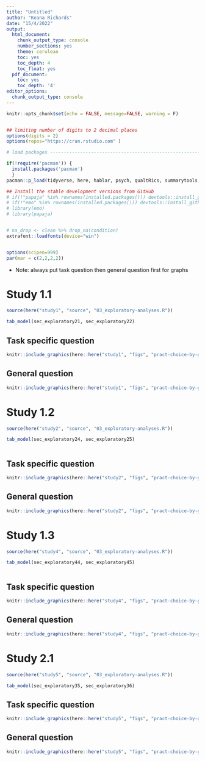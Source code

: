 ```yaml
---
title: "Untitled"
author: "Keana Richards"
date: "15/4/2022"
output:
  html_document:
    chunk_output_type: console
    number_sections: yes
    theme: cerulean
    toc: yes
    toc_depth: 4
    toc_float: yes
  pdf_document:
    toc: yes
    toc_depth: '4'
editor_options: 
  chunk_output_type: console
---
```



```r
knitr::opts_chunk$set(echo = FALSE, message=FALSE, warning = F)


## limiting number of digits to 2 decimal places
options(digits = 2)
options(repos="https://cran.rstudio.com" )

# load packages -----------------------------------------------------------

if(!require('pacman')) {
  install.packages('pacman')
  }
pacman::p_load(tidyverse, here, hablar, psych, qualtRics, summarytools, varhandle, sjPlot, papaja, gtsummary, report)

## Install the stable development versions from GitHub
# if(!"papaja" %in% rownames(installed.packages())) devtools::install_github("crsh/papaja")
# if(!"emo" %in% rownames(installed.packages())) devtools::install_github("hadley/emo")
# library(emo)
# library(papaja)


# na_drop <- clean %>% drop_na(condition) 
extrafont::loadfonts(device="win")


options(scipen=999)
par(mar = c(2,2,2,2))


```

* Note: always put task question then general question first for graphs 

# Study 1.1

```r
source(here("study1", "source", "03_exploratory-analyses.R"))

tab_model(sec_exploratory21, sec_exploratory22)


```


## Task specific question


```r
knitr::include_graphics(here::here("study1", "figs", "pract-choice-by-gender-and-perc-task-prep-bar.png"))

```


## General question 

```r
knitr::include_graphics(here::here("study1", "figs", "pract-choice-by-gender-and-perc-gen-prep-bar.png"))

```


# Study 1.2

```r
source(here("study2", "source", "03_exploratory-analyses.R"))

tab_model(sec_exploratory24, sec_exploratory25)



```


## Task specific question


```r
knitr::include_graphics(here::here("study2", "figs", "pract-choice-by-gender-and-perc-task-prep-bar.png"))

```


## General question 

```r
knitr::include_graphics(here::here("study2", "figs", "pract-choice-by-gender-and-perc-gen-prep-bar.png"))

```


# Study 1.3

```r
source(here("study4", "source", "03_exploratory-analyses.R"))

tab_model(sec_exploratory44, sec_exploratory45)



```

## Task specific question


```r
knitr::include_graphics(here::here("study4", "figs", "pract-choice-by-gender-and-perc-task-prep-bar.png"))

```


## General question 

```r
knitr::include_graphics(here::here("study4", "figs", "pract-choice-by-gender-and-perc-gen-prep-bar.png"))

```


# Study 2.1 
```r
source(here("study5", "source", "03_exploratory-analyses.R"))

tab_model(sec_exploratory35, sec_exploratory36)


```

## Task specific question


```r
knitr::include_graphics(here::here("study5", "figs", "pract-choice-by-gender-and-perc-task-prep-bar.png"))

```


## General question 

```r
knitr::include_graphics(here::here("study5", "figs", "pract-choice-by-gender-and-perc-gen-prep-bar.png"))

```

